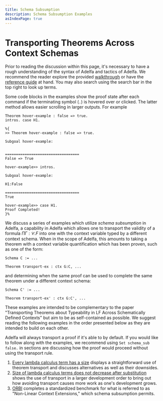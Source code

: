 ```yaml
---
title: Schema Subsumption
description: Schema Subsumption Examples
asIndexPage: true
---
```


# Transporting Theorems Across Context Schemas


Prior to reading the discussion within this page, it's necessary to have a rough
understanding of the syntax of Adelfa and tactics of Adelfa. We recommend the
reader explore the provided [walkthrough](/walkthrough) or have the [reference
guide](/reference-guide) at hand. You may also search using the search bar in
the top right to look up terms.

Some code blocks in the examples show the proof state after each command if the
terminating symbol (`.`) is hovered over or clicked. The latter method allows
easier scrolling in larger outputs. For example

```adelfa showOutput
Theorem hover-example : false => true.
intros. case H1.

%{
>> Theorem hover-example : false => true.

Subgoal hover-example:


==================================
False => True

hover-example>> intros.

Subgoal hover-example:

H1:False

==================================
True

hover-example>> case H1.
Proof Completed!
}%
```

We discuss a series of examples which utilize _schema subsumption_ in Adelfa, a
capability in Adelfa which allows one to transport the validity of a formula
$\Pi \Gamma{:}\mathcal{C}.F$ into one with the context variable typed by a
different context schema. When in the scope of Adelfa, this amounts to taking a
theorem with a context variable quantification which has been proven, such as
one of the form:

```adelfa
Schema C := ...

Theorem transport-ex : ctx G:C, ...
```

and determining when the same proof can be used to complete the same theorem
under a different context schema:

```adelfa
Schema C' := ...

Theorem transport-ex' : ctx G:C', ...
```

These examples are intended to be complementary to the paper "Transporting
Theorems about Typeability in LF Across Schematically Defined Contexts" but aim
to be as self-contained as possible. We suggest reading the following examples
in the order presented below as they are intended to build on each other.

Adelfa will always transport a proof if it's able to by default. If you would
like to follow along with the examples, we recommend using `Set schema_sub
false.` in sections are discussing how the proof would proceed without using the
transport rule.


1. [Every lambda calculus term has a size](/schema-subsumption/size) displays a
   straightforward use of theorem transport and discusses alternatives as well
   as their downsides.
2. [Size of lambda calculus terms does not decrease after
   substitution](/schema-subsumption/subst-size) shows the use of transport in
   a larger development order to bring out how avoiding transport causes more
   work as one's development grows.
3. [ORBI](/schema-subsumption/orbi) completes a standardized benchmark for
   what is referred to as "Non-Linear Context Extensions," which schema
   subsumption permits.

